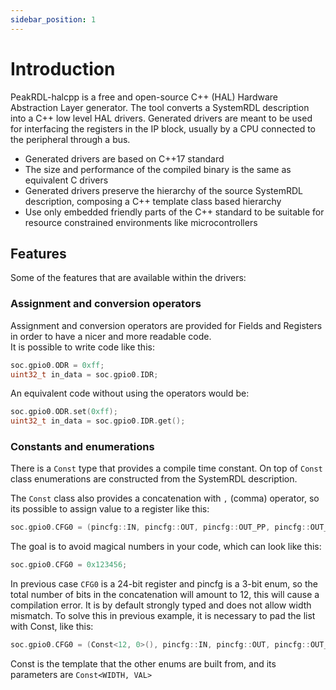 ```yaml
---
sidebar_position: 1
---
```


# Introduction

PeakRDL-halcpp is a free and open-source C++ (HAL) Hardware Abstraction Layer generator.
The tool converts a SystemRDL description into a C++ low level HAL drivers.
Generated drivers are meant to be used for interfacing the registers in the IP block, usually by a CPU connected to the peripheral through a bus.

* Generated drivers are based on C++17 standard
* The size and performance of the compiled binary is the same as equivalent C drivers
* Generated drivers preserve the hierarchy of the source SystemRDL description, composing a C++ template class based hierarchy
* Use only embedded friendly parts of the C++ standard to be suitable for resource constrained environments like microcontrollers

## Features

Some of the features that are available within the drivers:

### Assignment and conversion operators

Assignment and conversion operators are provided for Fields and Registers in order to have a nicer and more readable code.<br/>
It is possible to write code like this:

```cpp
soc.gpio0.ODR = 0xff;
uint32_t in_data = soc.gpio0.IDR;
```

An equivalent code without using the operators would be:
```cpp
soc.gpio0.ODR.set(0xff);
uint32_t in_data = soc.gpio0.IDR.get();
```

### Constants and enumerations

There is a `Const` type that provides a compile time constant.
On top of `Const` class enumerations are constructed from the SystemRDL description.

The `Const` class also provides a concatenation with `,` (comma) operator, so its possible to assign value to a register like this:

```cpp
soc.gpio0.CFG0 = (pincfg::IN, pincfg::OUT, pincfg::OUT_PP, pincfg::OUT_OD);
```

The goal is to avoid magical numbers in your code, which can look like this:

```cpp
soc.gpio0.CFG0 = 0x123456;
```

In previous case `CFG0` is a 24-bit register and pincfg is a 3-bit enum, so the total number of bits in the concatenation will amount to 12, this will cause a compilation error.
It is by default strongly typed and does not allow width mismatch. To solve this in previous example, it is necessary to pad the list with Const, like this:

```cpp
soc.gpio0.CFG0 = (Const<12, 0>(), pincfg::IN, pincfg::OUT, pincfg::OUT_PP, pincfg::OUT_OD);
```

Const is the template that the other enums are built from, and its parameters are `Const<WIDTH, VAL>`
